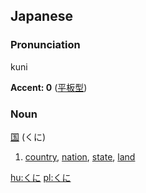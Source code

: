 ==Japanese==
===Pronunciation===
kuni

'''Accent: 0''' ([[平板型]])
===Noun===
[[国]] (くに)

#[[country]], [[nation]], [[state]], [[land]]

[[hu:くに]]
[[pl:くに]]